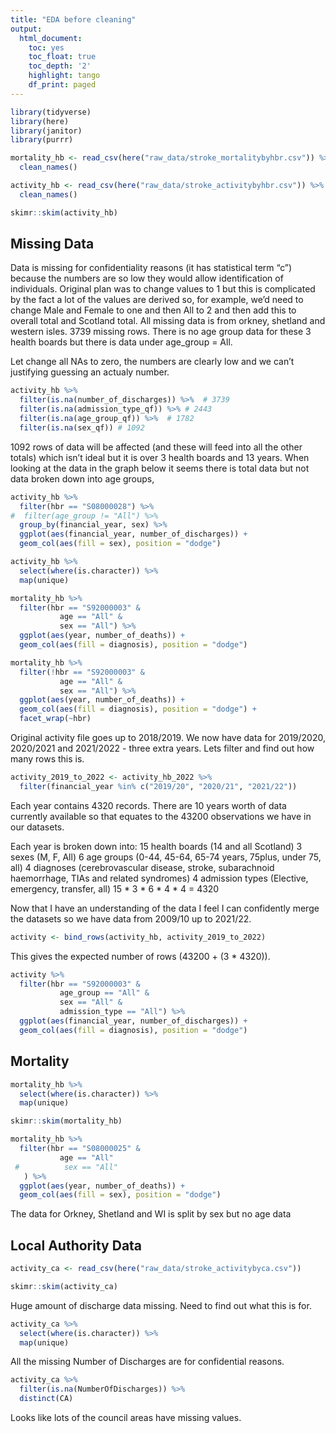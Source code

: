 ```yaml
---
title: "EDA before cleaning"
output:
  html_document:
    toc: yes
    toc_float: true
    toc_depth: '2'
    highlight: tango
    df_print: paged
---
```


```r
library(tidyverse)
library(here)
library(janitor)
library(purrr)
```

```r
mortality_hb <- read_csv(here("raw_data/stroke_mortalitybyhbr.csv")) %>% 
  clean_names()

activity_hb <- read_csv(here("raw_data/stroke_activitybyhbr.csv")) %>% 
  clean_names()
```


```r
skimr::skim(activity_hb)
```

## Missing Data

Data is missing for confidentiality reasons (it has statistical term "c") because the numbers are so low they would allow identification of individuals. Original plan was to change values to 1 but this is complicated by the fact a lot of the values are derived so, for example, we'd need to change Male and Female to one and then All to 2 and then add this to overall total and Scotland total. 
All missing data is from orkney, shetland and western isles. 
3739 missing rows. 
There is no age group data for these 3 health boards but there is data under age_group = All. 

Let change all NAs to zero, the numbers are clearly low and we can't justifying guessing an actualy number. 


```r
activity_hb %>% 
  filter(is.na(number_of_discharges)) %>%  # 3739
  filter(is.na(admission_type_qf)) %>% # 2443
  filter(is.na(age_group_qf)) %>%  # 1782
  filter(is.na(sex_qf)) # 1092
```

1092 rows of data will be affected (and these will feed into all the other totals) which isn't ideal but it is over 3 health boards and 13 years. When looking at the data in the graph below it seems there is total data but not data broken down into age groups, 


```r
activity_hb %>% 
  filter(hbr == "S08000028") %>% 
#  filter(age_group != "All") %>% 
  group_by(financial_year, sex) %>% 
  ggplot(aes(financial_year, number_of_discharges)) +
  geom_col(aes(fill = sex), position = "dodge")
```


```r
activity_hb %>% 
  select(where(is.character)) %>% 
  map(unique)
```



```r
mortality_hb %>% 
  filter(hbr == "S92000003" &
           age == "All" &
           sex == "All") %>% 
  ggplot(aes(year, number_of_deaths)) +
  geom_col(aes(fill = diagnosis), position = "dodge")
```

```r
mortality_hb %>% 
  filter(!hbr == "S92000003" &
           age == "All" &
           sex == "All") %>% 
  ggplot(aes(year, number_of_deaths)) +
  geom_col(aes(fill = diagnosis), position = "dodge") +
  facet_wrap(~hbr)
```



Original activity file goes up to 2018/2019. We now have data for 2019/2020, 2020/2021 and 2021/2022 - three extra years. Lets filter and find out how many rows this is. 

```r
activity_2019_to_2022 <- activity_hb_2022 %>% 
  filter(financial_year %in% c("2019/20", "2020/21", "2021/22"))
```

Each year contains 4320 records. There are 10 years worth of data currently available so that equates to the 43200 observations we have in our datasets. 

Each year is broken down into:
15 health boards (14 and all Scotland)
3 sexes (M, F, All)
6 age groups (0-44, 45-64, 65-74 years, 75plus, under 75, all)
4 diagnoses (cerebrovascular disease, stroke, subarachnoid haemorrhage, TIAs and related syndromes)
4 admission types (Elective, emergency, transfer, all)
15 * 3 * 6 * 4 * 4 = 4320

Now that I have an understanding of the data I feel I can confidently merge the datasets so we have data from 2009/10 up to 2021/22.

```r
activity <- bind_rows(activity_hb, activity_2019_to_2022)
```

This gives the expected number of rows (43200 + (3 * 4320)).

```r
activity %>% 
  filter(hbr == "S92000003" &
           age_group == "All" &
           sex == "All" &
           admission_type == "All") %>% 
  ggplot(aes(financial_year, number_of_discharges)) +
  geom_col(aes(fill = diagnosis), position = "dodge")
```




## Mortality

```r
mortality_hb %>% 
  select(where(is.character)) %>% 
  map(unique)
```


```r
skimr::skim(mortality_hb)
```

```r
mortality_hb %>% 
  filter(hbr == "S08000025" &
           age == "All" 
 #          sex == "All"
   ) %>% 
  ggplot(aes(year, number_of_deaths)) +
  geom_col(aes(fill = sex), position = "dodge")
```

The data for Orkney, Shetland and WI is split by sex but no age data

## Local Authority Data

```r
activity_ca <- read_csv(here("raw_data/stroke_activitybyca.csv"))
```

```r
skimr::skim(activity_ca)
```

Huge amount of discharge data missing. Need to find out what this is for. 


```r
activity_ca %>% 
  select(where(is.character)) %>% 
  map(unique)


```

All the missing Number of Discharges are for confidential reasons. 

```r
activity_ca %>% 
  filter(is.na(NumberOfDischarges)) %>% 
  distinct(CA)
```

Looks like lots of the council areas have missing values. 